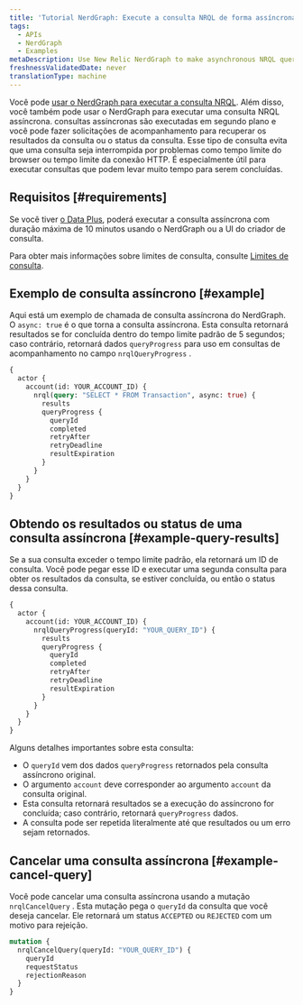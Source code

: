 ```yaml
---
title: 'Tutorial NerdGraph: Execute a consulta NRQL de forma assíncrona'
tags:
  - APIs
  - NerdGraph
  - Examples
metaDescription: Use New Relic NerdGraph to make asynchronous NRQL queries that have longer query duration limits.
freshnessValidatedDate: never
translationType: machine
---
```


Você pode [usar o NerdGraph para executar a consulta NRQL](/docs/apis/nerdgraph/examples/nerdgraph-nrql-tutorial). Além disso, você também pode usar o NerdGraph para executar uma consulta NRQL assíncrona. consultas assíncronas são executadas em segundo plano e você pode fazer solicitações de acompanhamento para recuperar os resultados da consulta ou o status da consulta. Esse tipo de consulta evita que uma consulta seja interrompida por problemas como tempo limite do browser ou tempo limite da conexão HTTP. É especialmente útil para executar consultas que podem levar muito tempo para serem concluídas.

## Requisitos [#requirements]

Se você tiver [o Data Plus](/docs/accounts/accounts-billing/new-relic-one-pricing-billing/data-ingest-billing#data-plus), poderá executar a consulta assíncrona com duração máxima de 10 minutos usando o NerdGraph ou a UI do criador de consulta.

Para obter mais informações sobre limites de consulta, consulte [Limites de consulta](/docs/query-your-data/nrql-new-relic-query-language/get-started/rate-limits-nrql-queries/#query-duration).

## Exemplo de consulta assíncrono [#example]

Aqui está um exemplo de chamada de consulta assíncrona do NerdGraph. O `async: true` é o que torna a consulta assíncrona. Esta consulta retornará resultados se for concluída dentro do tempo limite padrão de 5 segundos; caso contrário, retornará dados `queryProgress` para uso em consultas de acompanhamento no campo `nrqlQueryProgress` .

```graphql
{
  actor {
    account(id: YOUR_ACCOUNT_ID) {
      nrql(query: "SELECT * FROM Transaction", async: true) {
        results
        queryProgress {
          queryId
          completed
          retryAfter
          retryDeadline
          resultExpiration
        }
      }
    }
  }
}
```

## Obtendo os resultados ou status de uma consulta assíncrona [#example-query-results]

Se a sua consulta exceder o tempo limite padrão, ela retornará um ID de consulta. Você pode pegar esse ID e executar uma segunda consulta para obter os resultados da consulta, se estiver concluída, ou então o status dessa consulta.

```graphql
{
  actor {
    account(id: YOUR_ACCOUNT_ID) {
      nrqlQueryProgress(queryId: "YOUR_QUERY_ID") {
        results
        queryProgress {
          queryId
          completed
          retryAfter
          retryDeadline
          resultExpiration
        }
      }
    }
  }
}
```

Alguns detalhes importantes sobre esta consulta:

* O `queryId` vem dos dados `queryProgress` retornados pela consulta assíncrono original.
* O argumento `account` deve corresponder ao argumento `account` da consulta original.
* Esta consulta retornará resultados se a execução do assíncrono for concluída; caso contrário, retornará `queryProgress` dados.
* A consulta pode ser repetida literalmente até que resultados ou um erro sejam retornados.

## Cancelar uma consulta assíncrona [#example-cancel-query]

Você pode cancelar uma consulta assíncrona usando a mutação `nrqlCancelQuery` . Esta mutação pega o `queryId` da consulta que você deseja cancelar. Ele retornará um status `ACCEPTED` ou `REJECTED` com um motivo para rejeição.

```graphql
mutation {
  nrqlCancelQuery(queryId: "YOUR_QUERY_ID") {
    queryId
    requestStatus
    rejectionReason
  }
}
```